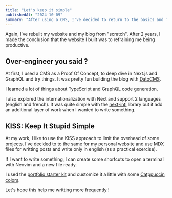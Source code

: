```yaml
---
title: "Let's keep it simple"
publishedAt: "2024-10-09"
summary: "After using a CMS, I've decided to return to the basics and follow a simpler path"
---
```


Again, I've rebuilt my website and my blog from "scratch". After 2 years, I made the conclusion that the website I built was to refraining me being productive.

## Over-engineer you said ?

At first, I used a CMS as a Proof Of Concept, to deep dive in
Next.js and GraphQL and try things.
It was pretty fun building the blog with [DatoCMS](https://www.datocms.com/).

I learned a lot of things about TypeScript and GraphQL code generation.

I also explored the internationalization with Next and
support 2 languages (english and french).
It was quite simple with the [next-intl](https://next-intl-docs.vercel.app/)
library but it add an additional layer of
work when I wanted to write something.

## KISS: Keep It Stupid Simple

At my work, I like to use the KISS approach to limit the overhead of some projects.
I've decided to to the same for my personal website and
use MDX files for writting posts and write only in english (as a practical exercise).

If I want to write something, I can create some shortcuts to open a terminal with Neovim
and a new file ready.

I used the [portfolio starter kit](https://vercel.com/templates/next.js/portfolio-starter-kit)
and customize it a little with some [Catppuccin colors](https://catppuccin.com/).

Let's hope this help me writting more frequently !
